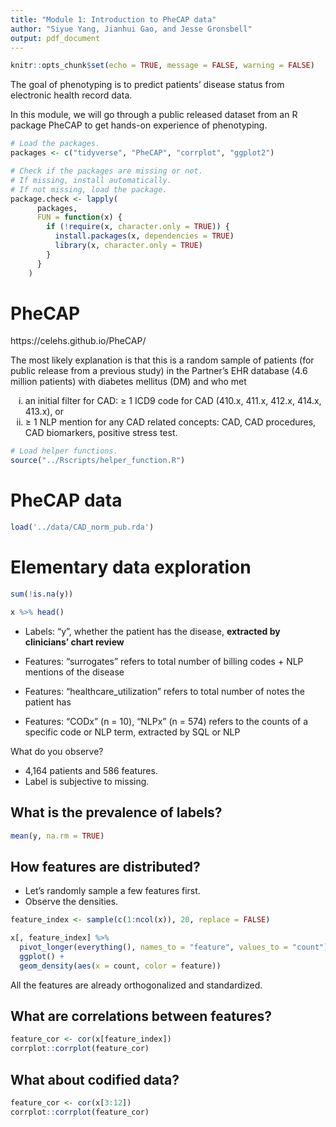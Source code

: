 ```yaml
---
title: "Module 1: Introduction to PheCAP data"
author: "Siyue Yang, Jianhui Gao, and Jesse Gronsbell"
output: pdf_document
---
```


```r
knitr::opts_chunk$set(echo = TRUE, message = FALSE, warning = FALSE)
```

The goal of phenotyping is to predict patients' disease status from electronic health record data. 

In this module, we will go through a public released dataset from an R package PheCAP to get hands-on experience of phenotyping. 

```r
# Load the packages. 
packages <- c("tidyverse", "PheCAP", "corrplot", "ggplot2")

# Check if the packages are missing or not. 
# If missing, install automatically.
# If not missing, load the package.
package.check <- lapply(
	  packages,
	  FUN = function(x) {
	    if (!require(x, character.only = TRUE)) {
	      install.packages(x, dependencies = TRUE)
	      library(x, character.only = TRUE)
	    }
	  }
	)
```

# PheCAP 

https://celehs.github.io/PheCAP/

The most likely explanation is that this is a random sample of patients (for public release from a previous study) in the Partner’s EHR database (4.6 million patients) with diabetes mellitus (DM) and who met 

(i) an initial filter for CAD: $\geq$ 1 ICD9 code for CAD (410.x, 411.x, 412.x, 414.x, 413.x), 
or 
(ii) $\geq$ 1 NLP mention for any CAD related concepts: CAD, CAD procedures, CAD biomarkers, positive stress test. 

```r
# Load helper functions.
source("../Rscripts/helper_function.R")
```

# PheCAP data

```r
load('../data/CAD_norm_pub.rda')
```

# Elementary data exploration

```r
sum(!is.na(y))
```

```r
x %>% head() 
```

- Labels: "y", whether the patient has the disease, **extracted by clinicians' chart review**

- Features: "surrogates" refers to total number of billing codes + NLP mentions of the disease

- Features: "healthcare_utilization" refers to total number of notes the patient has

- Features: “CODx” (n = 10), “NLPx” (n = 574) refers to the counts of a specific code or NLP term, extracted by SQL or NLP


What do you observe?

- 4,164 patients and 586 features.
- Label is subjective to missing. 


## What is the prevalence of labels?

```r
mean(y, na.rm = TRUE)
```

## How features are distributed?

- Let's randomly sample a few features first.
- Observe the densities. 

```r
feature_index <- sample(c(1:ncol(x)), 20, replace = FALSE)

x[, feature_index] %>%
  pivot_longer(everything(), names_to = "feature", values_to = "count") %>%
  ggplot() +
  geom_density(aes(x = count, color = feature)) 
```

All the features are already orthogonalized and standardized. 


## What are correlations between features?

```r
feature_cor <- cor(x[feature_index])
corrplot::corrplot(feature_cor)
```

## What about codified data?

```r
feature_cor <- cor(x[3:12])
corrplot::corrplot(feature_cor)
```

